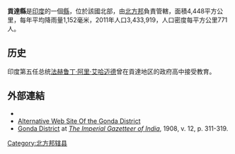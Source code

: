 {{unreferenced|time=2018-09-19T09:54:34+00:00}}
'''貢達縣'''是[[印度|印度]]的一個[[縣|縣]]，位於該國北部，由[[北方邦|北方邦]]負責管轄，面積4,448平方公里，每年平均降雨量1,152毫米，2011年人口3,433,919，人口密度每平方公里771人。

==历史==
印度第五任总统[[法赫鲁丁·阿里·艾哈迈德|法赫鲁丁·阿里·艾哈迈德]]曾在貢達地区的政府高中接受教育。
==外部連結==
* {{official website|http://gonda.nic.in/}}
* [http://www.gondvi.com Alternative Web Site Of the Gonda District] {{Wayback|url=http://www.gondvi.com/ |date=20210118041214 }}
* [http://dsal.uchicago.edu/reference/gazetteer/pager.html?objectid=DS405.1.I34_V12_317.gif Gonda District] {{Wayback|url=http://dsal.uchicago.edu/reference/gazetteer/pager.html?objectid=DS405.1.I34_V12_317.gif |date=20201128020231 }} at ''[[The_Imperial_Gazetteer_of_India|The Imperial Gazetteer of India]]'', 1908, v. 12, p. 311-319.
{{coord|27|15|N|82|00|E|region:IN_type:adm2nd_source:GNS-enwiki|display=title}}

{{北方邦行政区划小作品}}
[[Category:北方邦辖县|Category:北方邦辖县]]